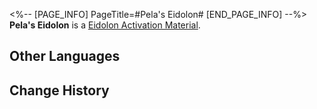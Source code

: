 <%-- [PAGE_INFO]
PageTitle=#Pela's Eidolon#
[END_PAGE_INFO] --%>
{{Item Infobox
|id          = 11106
|image       = Item Pela's Eidolon.png
|type        = Eidolon Activation Material
|invCategory = 
|rarity      = 4
|effect      = 
|description = Material for raising Pela's Eidolon Level.
}}
'''Pela's Eidolon''' is a [[Eidolon Activation Material]].

==Other Languages==
{{Other Languages
|en   = Pela's Eidolon
|zhs  = 【佩拉】的星魂
|zht  = 【佩拉】的星魂
|ja   = 「ペラ」の星魂
|ko   = [페라]의 성혼
|es   = Eidolon de Pela
|fr   = Eidolon de Pela
|ru   = Эйдолон Пелы
|th   = Eidolon ของ Pela
|vi   = Tinh Hồn Pela
|de   = Pelas Eidolon
|id   = Pela's Eidolon
|pt   = Eidolon de Pela
}}

==Change History==
{{Change History|1.0}}